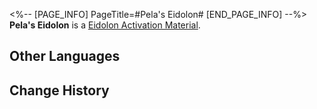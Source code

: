 <%-- [PAGE_INFO]
PageTitle=#Pela's Eidolon#
[END_PAGE_INFO] --%>
{{Item Infobox
|id          = 11106
|image       = Item Pela's Eidolon.png
|type        = Eidolon Activation Material
|invCategory = 
|rarity      = 4
|effect      = 
|description = Material for raising Pela's Eidolon Level.
}}
'''Pela's Eidolon''' is a [[Eidolon Activation Material]].

==Other Languages==
{{Other Languages
|en   = Pela's Eidolon
|zhs  = 【佩拉】的星魂
|zht  = 【佩拉】的星魂
|ja   = 「ペラ」の星魂
|ko   = [페라]의 성혼
|es   = Eidolon de Pela
|fr   = Eidolon de Pela
|ru   = Эйдолон Пелы
|th   = Eidolon ของ Pela
|vi   = Tinh Hồn Pela
|de   = Pelas Eidolon
|id   = Pela's Eidolon
|pt   = Eidolon de Pela
}}

==Change History==
{{Change History|1.0}}